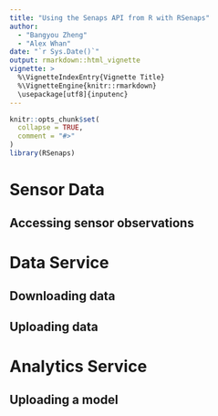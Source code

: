 ```yaml
---
title: "Using the Senaps API from R with RSenaps"
author: 
  - "Bangyou Zheng"
  - "Alex Whan"
date: "`r Sys.Date()`"
output: rmarkdown::html_vignette
vignette: >
  %\VignetteIndexEntry{Vignette Title}
  %\VignetteEngine{knitr::rmarkdown}
  \usepackage[utf8]{inputenc}
---
```


```r
knitr::opts_chunk$set(
  collapse = TRUE,
  comment = "#>"
)
library(RSenaps)
```



# Sensor Data

## Accessing sensor observations


# Data Service

## Downloading data

## Uploading data

# Analytics Service

## Uploading a model